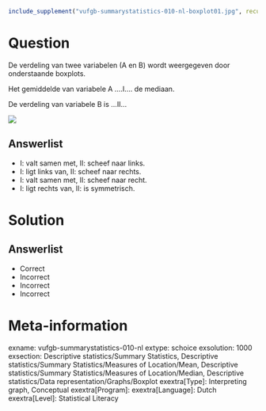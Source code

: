 ```r
include_supplement("vufgb-summarystatistics-010-nl-boxplot01.jpg", recursive = TRUE)
```

Question
========

De verdeling van twee variabelen (A en B) wordt weergegeven door onderstaande boxplots. 

Het gemiddelde van variabele A ....I.... de mediaan.

De verdeling van variabele B is ...II... 

![](vufgb-summarystatistics-010-nl-boxplot01.jpg)
  
Answerlist
----------
* I: valt samen met,  II: scheef naar links.
* I: ligt links van,  II: scheef naar rechts.
* I: valt samen met,  II: scheef naar recht.
* I: ligt rechts van,   II: is symmetrisch.

Solution
========

Answerlist
----------
* Correct
* Incorrect
* Incorrect
* Incorrect

Meta-information
================
exname: vufgb-summarystatistics-010-nl
extype: schoice
exsolution: 1000
exsection: Descriptive statistics/Summary Statistics, Descriptive statistics/Summary Statistics/Measures of Location/Mean, Descriptive statistics/Summary Statistics/Measures of Location/Median, Descriptive statistics/Data representation/Graphs/Boxplot
exextra[Type]: Interpreting graph, Conceptual
exextra[Program]: 
exextra[Language]: Dutch
exextra[Level]: Statistical Literacy
